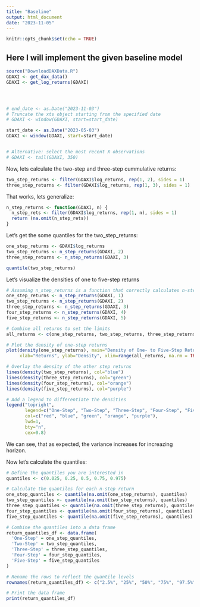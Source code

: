 ```yaml
---
title: "Baseline"
output: html_document
date: "2023-11-05"
---
```


```r
knitr::opts_chunk$set(echo = TRUE)
```

## Here I will implement the given baseline model
```r
source("DownloadDAXData.R")
GDAXI <- get_dax_data()
GDAXI <- get_log_returns(GDAXI)




# end_date <- as.Date("2023-11-03")
# Truncate the xts object starting from the specified date
# GDAXI <- window(GDAXI, start=start_date)

start_date <- as.Date("2023-05-03")
GDAXI <- window(GDAXI, start=start_date)


# Alternative: select the most recent X observations
# GDAXI <- tail(GDAXI, 350)
```

Now, lets calculate the two-step and three-step cummulative returns:
```r
two_step_returns <- filter(GDAXI$log_returns, rep(1, 2), sides = 1)
three_step_returns <- filter(GDAXI$log_returns, rep(1, 3), sides = 1)
```

That works, lets generalize:
```r
n_step_returns <- function(GDAXI, n) {
  n_step_rets <- filter(GDAXI$log_returns, rep(1, n), sides = 1)
  return (na.omit(n_step_rets))
}
```

Let's get the some quantiles for the two_step_returns:
```r
one_step_returns <- GDAXI$log_returns
two_step_returns <- n_step_returns(GDAXI, 2)
three_step_returns <- n_step_returns(GDAXI, 3)

quantile(two_step_returns)
```

Let's visualize the densities of one to five-step returns
```r
# Assuming n_step_returns is a function that correctly calculates n-step returns
one_step_returns <- n_step_returns(GDAXI, 1)
two_step_returns <- n_step_returns(GDAXI, 2)
three_step_returns <- n_step_returns(GDAXI, 3)
four_step_returns <- n_step_returns(GDAXI, 4)
five_step_returns <- n_step_returns(GDAXI, 5)

# Combine all returns to set the limits
all_returns <- c(one_step_returns, two_step_returns, three_step_returns, four_step_returns, five_step_returns)

# Plot the density of one-step returns
plot(density(one_step_returns), main="Density of One- to Five-Step Returns",
     xlab="Returns", ylab="Density", xlim=range(all_returns, na.rm = TRUE), col="red")

# Overlay the density of the other step returns
lines(density(two_step_returns), col="blue")
lines(density(three_step_returns), col="green")
lines(density(four_step_returns), col="orange")
lines(density(five_step_returns), col="purple")

# Add a legend to differentiate the densities
legend("topright", 
       legend=c("One-Step", "Two-Step", "Three-Step", "Four-Step", "Five-Step"), 
       col=c("red", "blue", "green", "orange", "purple"), 
       lwd=1, 
       bty="n",
       cex=0.8)

```
We can see, that as expected, the variance increases for increazing horizon.

Now let's calculate the quantiles:
```r
# Define the quantiles you are interested in
quantiles <- c(0.025, 0.25, 0.5, 0.75, 0.975)

# Calculate the quantiles for each n-step return
one_step_quantiles <- quantile(na.omit(one_step_returns), quantiles)
two_step_quantiles <- quantile(na.omit(two_step_returns), quantiles)
three_step_quantiles <- quantile(na.omit(three_step_returns), quantiles)
four_step_quantiles <- quantile(na.omit(four_step_returns), quantiles)
five_step_quantiles <- quantile(na.omit(five_step_returns), quantiles)

# Combine the quantiles into a data frame
return_quantiles_df <- data.frame(
  'One-Step' = one_step_quantiles,
  'Two-Step' = two_step_quantiles,
  'Three-Step' = three_step_quantiles,
  'Four-Step' = four_step_quantiles,
  'Five-Step' = five_step_quantiles
)

# Rename the rows to reflect the quantile levels
rownames(return_quantiles_df) <- c("2.5%", "25%", "50%", "75%", "97.5%")

# Print the data frame
print(return_quantiles_df)
```

